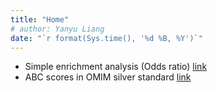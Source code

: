 ```yaml
---
title: "Home"
# author: Yanyu Liang
date: "`r format(Sys.time(), '%d %B, %Y')`"
---
```


* Simple enrichment analysis (Odds ratio) [link](simple_enrich.html)
* ABC scores in OMIM silver standard [link](omim.html)